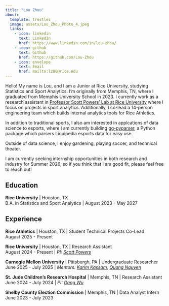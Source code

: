 ```yaml
---
title: "Lou Zhou"
about:
  template: trestles
  image: assets/Lou_Zhou_Photo_4.jpeg
  links:
    - icon: linkedin
      text: LinkedIn
      href: https://www.linkedin.com/in/lou-zhou/
    - icon: github
      text: Github
      href: https://github.com/Lou-Zhou
    - icon: envelope
      text: Email
      href: mailto:lz80@rice.edu
---
```


::: {#hero-heading}
Hello! My name is Lou, and I am a Junior at Rice University, studying Statistics and Sport Analytics. I'm originally from Memphis, TN, where I graduated from Memphis University School in 2023. I currently work as a research assistant in [Professor Scott Powers' Lab at Rice University](https://saberpowers.github.io/lab/) where I focus on projects in sport analytics. Additionally, I co-lead a 14-person engineering team which builds internal analytics tools for Rice Athletics.

In addition to traditional sports, I also am interested in applcations of data science to esports, where I am currently building [gg-pyparser](https://github.com/Lou-Zhou/gg-pyscraper), a Python package which parsers Liquipedia esports data for easy use.

Outside of data science, I enjoy gardening, playing soccer, and technical theater.

I am currently seeking internship opportunities in both research and industry for Summer 2026, so if you think that I am good fit, please feel free to reach out!

## Education

**Rice University** \| Houston, TX\
B.A. in Statistics and Sport Analytics \| August 2023 - May 2027

## Experience

**Rice Athletics** \| Houston, TX \| Student Technical Projects Co-Lead\
August 2025 - Present

**Rice University** \| Houston, TX \| Research Assistant\
August 2024 - Present \| *PI: [Scott Powers](https://saberpowers.github.io/)*

**Carnegie Mellon University** \| Pittsburgh, PA \| Undergraduate Researcher\
June 2025 - July 2025 \| *Mentors: [Karim Kassam](https://www.linkedin.com/in/karim-kassam-a4369972), [Quang Nguyen](https://qntkhvn.netlify.app/)*

**St. Jude Children's Research Hospital** \| Memphis, TN \| Research Assistant\
June 2024 - July 2024 \| *PI: [Gang Wu](https://www.stjude.org/research/labs/wu-lab-gang.html)*

**Shelby County Election Commission** \| Memphis, TN \| Data Analyst Intern\
June 2023 - July 2023
:::
